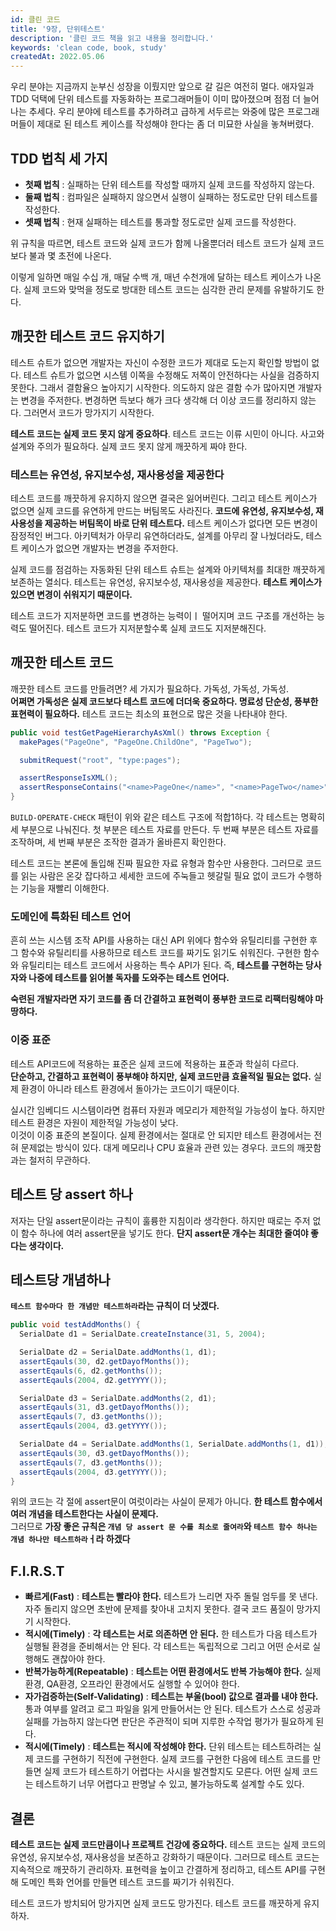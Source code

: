 ```yaml
---
id: 클린 코드
title: '9장, 단위테스트'
description: '클린 코드 책을 읽고 내용을 정리합니다.'
keywords: 'clean code, book, study'
createdAt: 2022.05.06
---
```


우리 분야는 지금까지 눈부신 성장을 이뤘지만 앞으로 갈 길은 여전히 멀다. 애자일과 TDD 덕택에 단위 테스트를 자동화하는 프로그래머들이 이미 많아졌으며 점점 더 늘어나는 추세다.
우리 분야에 테스트를 추가하려고 급하게 서두르는 와중에 많은 프로그래머들이 제대로 된 테스트 케이스를 작성해야 한다는 좀 더 미묘한 사실을 놓쳐버렸다.

## TDD 법칙 세 가지

- **첫째 법칙** : 실패하는 단위 테스트를 작성할 때까지 실제 코드를 작성하지 않는다.
- **둘째 법칙** : 컴파일은 실패하지 않으면서 실행이 실패하는 정도로만 단위 테스트를 작성한다.
- **셋째 법칙** : 현재 실패하는 테스트를 통과할 정도로만 실제 코드를 작성한다.

위 규칙을 따르면, 테스트 코드와 실제 코드가 함께 나올뿐더러 테스트 코드가 실제 코드보다 불과 몇 초전에 나온다.<br/>

이렇게 일하면 매일 수십 개, 매달 수백 개, 매년 수천개에 달하는 테스트 케이스가 나온다. 실제 코드와 맞먹을 정도로 방대한 테스트 코드는 심각한 관리 문제를 유발하기도 한다.

## 깨끗한 테스트 코드 유지하기

테스트 슈트가 없으면 개발자는 자신이 수정한 코드가 제대로 도는지 확인할 방법이 없다. 테스트 슈트가 없으면 시스템 이쪽을 수정해도 저쪽이 안전하다는 사실을 검증하지 못한다. 그래서 결함율으 높아지기 시작한다.
의도하지 않은 결함 수가 많아지면 개발자는 변경을 주저한다. 변경하면 득보다 해가 크다 생각해 더 이상 코드를 정리하지 않는다. 그러면서 코드가 망가지기 시작한다.

**테스트 코드는 실제 코드 못지 않게 중요하다**. 테스트 코드는 이류 시민이 아니다. 사고와 설계와 주의가 필요하다. 실제 코드 못지 않게 깨끗하게 짜야 한다.

### 테스트는 유연성, 유지보수성, 재사용성을 제공한다

테스트 코드를 깨끗하게 유지하지 않으면 결국은 잃어버린다. 그리고 테스트 케이스가 없으면 실제 코드를 유연하게 만드는 버팀목도 사라진다.
**코드에 유연성, 유지보수성, 재사용성을 제공하는 버팀목이 바로 단위 테스트다.** 테스트 케이스가 없다면 모든 변경이 잠정적인 버그다. 아키텍처가 아무리 유연하더라도, 설계를 아무리 잘 나눴더라도, 테스트 케이스가 없으면 개발자는 변경을 주저한다.<br/>

실제 코드를 점검하는 자동화된 단위 테스트 슈트는 설계와 아키텍처를 최대한 깨끗하게 보존하는 열쇠다. 테스트는 유연성, 유지보수성, 재사용성을 제공한다. **테스트 케이스가 있으면 변경이 쉬워지기 때문이다.**<br/>

테스트 코드가 지저분하면 코드를 변경하는 능력이ㅣ 떨어지며 코드 구조를 개선하는 능력도 떨어진다. 테스트 코드가 지저분할수록 실제 코드도 지저분해진다.

## 깨끗한 테스트 코드

깨끗한 테스트 코드를 만들려면? 세 가지가 필요하다. 가독성, 가독성, 가독성.<br/>
**어쩌면 가독성은 실제 코드보다 테스트 코드에 더더욱 중요하다. 명료성 단순성, 풍부한 표현력이 필요하다.** 테스트 코드는 최소의 표현으로 많은 것을 나타내야 한다.

```java
public void testGetPageHierarchyAsXml() throws Exception {
  makePages("PageOne", "PageOne.ChildOne", "PageTwo");

  submitRequest("root", "type:pages");

  assertResponseIsXML();
  assertResponseContains("<name>PageOne</name>", "<name>PageTwo</name>", "<name>ChildOne</name>")
}
```

`BUILD-OPERATE-CHECK` 패턴이 위와 같은 테스트 구조에 적합1하다. 각 테스트는 명확히 세 부분으로 나눠진다. 첫 부분은 테스트 자료를 만든다. 두 번째 부분은 테스트 자료를 조작하며, 세 번째 부분은 조작한 결과가 올바른지 확인한다.<br/>

테스트 코드는 본론에 돌입해 진짜 필요한 자료 유형과 함수만 사용한다. 그러므로 코드를 읽는 사람은 온갖 잡다하고 세세한 코드에 주눅들고 헷갈릴 필요 없이 코드가 수행하는 기능을 재빨리 이해한다.

### 도메인에 특화된 테스트 언어

흔히 쓰는 시스템 조작 API를 사용하는 대신 API 위에다 함수와 유틸리티를 구현한 후 그 함수와 유틸리티를 사용하므로 테스트 코드를 짜기도 읽기도 쉬워진다. 구현한 함수와 유틸리티는 테스트 코드에서 사용하는 특수 API가 된다.
즉, **테스트를 구현하는 당사자와 나중에 테스트를 읽어볼 독자를 도와주는 테스트 언어다.**<br/>

**숙련된 개발자라면 자기 코드를 좀 더 간결하고 표현력이 풍부한 코드로 리팩터링해야 마땅하다.**

### 이중 표준

테스트 API코드에 적용하는 표준은 실제 코드에 적용하는 표준과 학실히 다르다.<br/>
**단순하고, 간결하고 표현력이 풍부해야 하지만, 실제 코드만큼 효율적일 필요는 없다.** 실제 환경이 아니라 테스트 환경에서 돌아가는 코드이기 때문이다.<br/>

실시간 임베디드 시스템이라면 컴퓨터 자원과 메모리가 제한적일 가능성이 높다. 하지만 테스트 환경은 자원이 제한적일 가능성이 낮다.<br/>
이것이 이중 표준의 본질이다. 실제 환경에서는 절대로 안 되지만 테스트 환경에서는 전혀 문제없는 방식이 있다. 대게 메모리나 CPU 효율과 관련 있는 경우다. 코드의 깨끗함과는 철저히 무관하다.

## 테스트 당 assert 하나

저자는 단일 assert문이라는 규칙이 훌륭한 지침이라 생각한다. 하지만 때로는 주저 없이 함수 하나에 여러 assert문을 넣기도 한다. **단지 assert문 개수는 최대한 줄여야 좋다는 생각이다.**

## 테스트당 개념하나

**`테스트 함수마다 한 개념만 테스트하라`라는 규칙이 더 낫겠다.**

```java
public void testAddMonths() {
  SerialDate d1 = SerialDate.createInstance(31, 5, 2004);

  SerialDate d2 = SerialDate.addMonths(1, d1);
  assertEqauls(30, d2.getDayofMonths());
  assertEqauls(6, d2.getMonths());
  assertEqauls(2004, d2.getYYYY());

  SerialDate d3 = SerialDate.addMonths(2, d1);
  assertEqauls(31, d3.getDayofMonths());
  assertEqauls(7, d3.getMonths());
  assertEqauls(2004, d3.getYYYY());

  SerialDate d4 = SerialDate.addMonths(1, SerialDate.addMonths(1, d1));
  assertEqauls(30, d3.getDayofMonths());
  assertEqauls(7, d3.getMonths());
  assertEqauls(2004, d3.getYYYY());
}
```

위의 코드는 각 절에 assert문이 여럿이라는 사실이 문제가 아니다. **한 테스트 함수에서 여러 개념을 테스트한다는 사실이 문제다.**<br/>
그러므로 **가장 좋은 규칙은 `개념 당 assert 문 수를 최소로 줄여라`와 `테스트 함수 하나는 개념 하나만 테스트하라`ㅓ라 하겠다**

## F.I.R.S.T

- **빠르게(Fast)** : **테스트는 빨라야 한다.** 테스트가 느리면 자주 돌릴 엄두를 못 낸다. 자주 돌리지 않으면 초반에 문제를 찾아내 고치지 못한다. 결국 코드 품질이 망가지기 시작한다.
- **적시에(Timely)** : **각 테스트는 서로 의존하면 안 된다.** 한 테스트가 다음 테스트가 실행될 환경을 준비해서는 안 된다. 각 테스트는 독립적으로 그리고 어떤 순서로 실행해도 괜찮아야 한다.
- **반복가능하게(Repeatable)** : **테스트는 어떤 환경에서도 반복 가능해야 한다.** 실제 환경, QA환경, 오프라인 환경에서도 실행할 수 있어야 한다.
- **자가검증하는(Self-Validating)** : **테스트는 부울(bool) 값으로 결과를 내야 한다.** 통과 여부를 알려고 로그 파일을 읽게 만들어서는 안 된다. 테스트가 스스로 성공과 실패를 가늠하지 않는다면 판단은 주관적이 되며 지루한 수작업 평가가 필요하게 된다.
- **적시에(Timely)** : **테스트는 적시에 작성해야 한다.** 단위 테스트는 테스트하려는 실제 코드를 구현하기 직전에 구현한다. 실제 코드를 구현한 다음에 테스트 코드를 만들면 실제 코드가 테스트하기 어렵다는 사시을 발견할지도 모른다. 어떤 실제 코드는 테스트하기 너무 어렵다고 판명날 수 있고, 불가능하도록 설계할 수도 있다.

## 결론

**테스트 코드는 실제 코드만큼이나 프로젝트 건강에 중요하다.** 테스트 코드는 실제 코드의 유연성, 유지보수성, 재사용성을 보존하고 강화하기 때문이다.
그러므로 테스트 코드는 지속적으로 깨끗하기 관리하자. 표현력을 높이고 간결하게 정리하고, 테스트 API를 구현해 도메인 특화 언어를 만들면 테스트 코드를 짜기가 쉬워진다.<br/>

테스트 코드가 방치되어 망가지면 실제 코드도 망가진다. 테스트 코드를 깨끗하게 유지하자.
